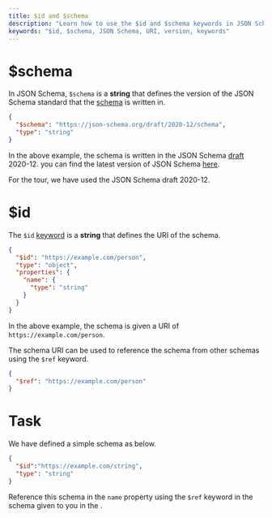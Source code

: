 ```yaml
---
title: $id and $schema
description: "Learn how to use the $id and $schema keywords in JSON Schema to define the URI and version of the schema."
keywords: "$id, $schema, JSON Schema, URI, version, keywords"
---
```


# $schema 
In JSON Schema, `$schema` is a **string** that defines the version of the JSON Schema standard that the [schema](https://json-schema.org/learn/glossary#schema) is written in. 

```json
{
  "$schema": "https://json-schema.org/draft/2020-12/schema",
  "type": "string"
}
```
In the above example, the schema is written in the JSON Schema [draft](https://json-schema.org/learn/glossary#draft) 2020-12. you can find the latest version of JSON Schema [here](https://json-schema.org/specification-links).

For the tour, we have used the JSON Schema draft 2020-12.

# $id 

The `$id` [keyword](https://json-schema.org/learn/glossary#keyword) is a **string** that defines the URI of the schema. 

```json
{
  "$id": "https://example.com/person",
  "type": "object",
  "properties": {
    "name": {
      "type": "string"
    }
  }
}
```

In the above example, the schema is given a URI of `https://example.com/person`.

The schema URI can be used to reference the schema from other schemas using the `$ref` keyword.
```json
{
  "$ref": "https://example.com/person"
}
```

# Task

We have defined a simple schema as below. 

```json
{
  "$id":"https://example.com/string",
  "type": "string"
}
```
Reference this schema in the `name` property using the `$ref` keyword in the schema given to you in the <SideEditorLink/>.


